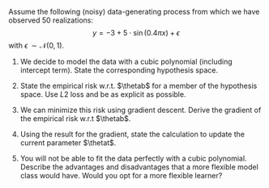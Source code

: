 Assume the following (noisy) data-generating process from which we have 
observed 50 realizations: $$y = -3 + 5 \cdot 
\sin(0.4 \pi x) + \epsilon$$ with $\epsilon \, \sim \mathcal{N}(0, 1)$.

(@) We decide to model the data with a cubic polynomial (including intercept 
  term). State the corresponding hypothesis space.
  
(@) State the empirical risk w.r.t. $\thetab$ for a member of the hypothesis 
  space. Use $L2$ loss and be as explicit as possible.


(@) We can minimize this risk using gradient descent.
Derive the gradient of the empirical risk w.r.t $\thetab$.
  
(@) Using the result for the gradient, state the calculation to update the current 
  parameter $\thetat$.

(@) You will not be able to fit the data perfectly with a cubic polynomial.
  Describe the advantages and disadvantages that a more 
  flexible model class would have. 
  Would you opt for a more flexible learner?
